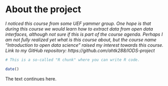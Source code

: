 
# About the project

*I noticed this course from some UEF yammer group. One hope is that during this course we would learn how to extract data from open data interfaces, although not sure if this is part of the course agenda. Perhaps I am not fully realized yet what is this course about, but the course name "Introduction to open data science" raised my interest towards this course. Link to my GitHub repository: https://github.com/ahtk288/IODS-project*

```r
# This is a so-called "R chunk" where you can write R code.

date()


```
The text continues here.

